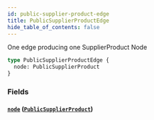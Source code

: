 ```yaml
---
id: public-supplier-product-edge
title: PublicSupplierProductEdge
hide_table_of_contents: false
---
```



One edge producing one SupplierProduct Node

```graphql
type PublicSupplierProductEdge {
  node: PublicSupplierProduct
}
```


### Fields

#### [`node`](#) ([`PublicSupplierProduct`](/demand/api/graphql-admin/reference/objects/public-supplier-product))







